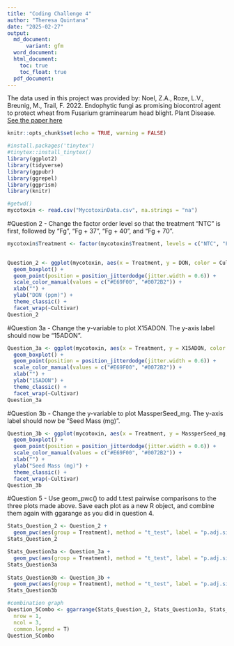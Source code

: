 ```yaml
---
title: "Coding Challenge 4"
author: "Theresa Quintana"
date: "2025-02-27"
output:
  md_document:
      variant: gfm
  word_document:
  html_document:
    toc: true
    toc_float: true
  pdf_document:
---
```


The data used in this project was provided by: Noel, Z.A., Roze, L.V., Breunig, M., Trail, F. 2022. Endophytic fungi as promising biocontrol agent to protect wheat from Fusarium graminearum head blight. Plant Disease.
[See the paper here](https://doi.org/10.1094/PDIS-06-21-1253-RE)

```r
knitr::opts_chunk$set(echo = TRUE, warning = FALSE)
```


```r
#install.packages('tinytex')
#tinytex::install_tinytex()
library(ggplot2)
library(tidyverse)
library(ggpubr)
library(ggrepel)
library(ggprism)
library(knitr)

#getwd()
mycotoxin <- read.csv("MycotoxinData.csv", na.strings = "na")
```

#Question 2 - Change the factor order level so that the treatment “NTC” is first, followed by “Fg”, “Fg + 37”, “Fg + 40”, and “Fg + 70". 
```r
mycotoxin$Treatment <- factor(mycotoxin$Treatment, levels = c("NTC", "Fg", "Fg + 37", "Fg + 40", "Fg + 70"), ordered = TRUE)
                    

Question_2 <- ggplot(mycotoxin, aes(x = Treatment, y = DON, color = Cultivar)) +
  geom_boxplot() +
  geom_point(position = position_jitterdodge(jitter.width = 0.6)) +
  scale_color_manual(values = c("#E69F00", "#0072B2")) +
  xlab("") +
  ylab("DON (ppm)") +
  theme_classic() +
  facet_wrap(~Cultivar)
Question_2
```

#Question 3a - Change the y-variable to plot X15ADON. The y-axis label should now be “15ADON”.
```r
Question_3a <- ggplot(mycotoxin, aes(x = Treatment, y = X15ADON, color = Cultivar)) +
  geom_boxplot() +
  geom_point(position = position_jitterdodge(jitter.width = 0.6)) +
  scale_color_manual(values = c("#E69F00", "#0072B2")) +
  xlab("") +
  ylab("15ADON") +
  theme_classic() +
  facet_wrap(~Cultivar)
Question_3a
```

#Question 3b - Change the y-variable to plot MassperSeed_mg. The y-axis label should now be “Seed Mass (mg)”. 
```r
Question_3b <- ggplot(mycotoxin, aes(x = Treatment, y = MassperSeed_mg, color = Cultivar)) +
  geom_boxplot() +
  geom_point(position = position_jitterdodge(jitter.width = 0.6)) +
  scale_color_manual(values = c("#E69F00", "#0072B2")) +
  xlab("") +
  ylab("Seed Mass (mg)") +
  theme_classic() +
  facet_wrap(~Cultivar)
Question_3b
```


#Question 5 - Use geom_pwc() to add t.test pairwise comparisons to the three plots made above. Save each plot as a new R object, and combine them again with ggarange as you did in question 4. 
```r
Stats_Question_2 <- Question_2 +
  geom_pwc(aes(group = Treatment), method = "t_test", label = "p.adj.signif")
Stats_Question_2

Stats_Question3a <- Question_3a +
  geom_pwc(aes(group = Treatment), method = "t_test", label = "p.adj.signif")
Stats_Question3a
  
Stats_Question3b <- Question_3b +
  geom_pwc(aes(group = Treatment), method = "t_test", label = "p.adj.signif")
Stats_Question3b

#combination graph
Question_5Combo <- ggarrange(Stats_Question_2, Stats_Question3a, Stats_Question3b, labels = "auto",
  nrow = 1,
  ncol = 3, 
  common.legend = T)
Question_5Combo
```